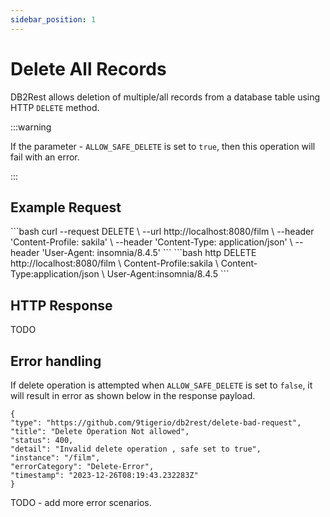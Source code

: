 ```yaml
---
sidebar_position: 1
---
```


# Delete All Records


DB2Rest allows deletion of multiple/all records from a database table using HTTP `DELETE` method.

:::warning

If the parameter - `ALLOW_SAFE_DELETE` is set to `true`, then this operation will fail with an error.

:::


## Example Request


<Tabs>
    <TabItem value="cURL" label="cURL" default>
        ```bash
        curl --request DELETE \
        --url http://localhost:8080/film \
        --header 'Content-Profile: sakila' \
        --header 'Content-Type: application/json' \
        --header 'User-Agent: insomnia/8.4.5'
        ```
    </TabItem>
    <TabItem value="httpie" label="HTTPie">
        ```bash
        http DELETE http://localhost:8080/film \
        Content-Profile:sakila \
        Content-Type:application/json \
        User-Agent:insomnia/8.4.5
        ```
    </TabItem>

</Tabs>




## HTTP Response

TODO




## Error handling

If delete operation is attempted when `ALLOW_SAFE_DELETE` is set to `false`, it will result in error as shown below in the
response payload.

```
{
"type": "https://github.com/9tigerio/db2rest/delete-bad-request",
"title": "Delete Operation Not allowed",
"status": 400,
"detail": "Invalid delete operation , safe set to true",
"instance": "/film",
"errorCategory": "Delete-Error",
"timestamp": "2023-12-26T08:19:43.232283Z"
}
```

TODO - add more error scenarios.
